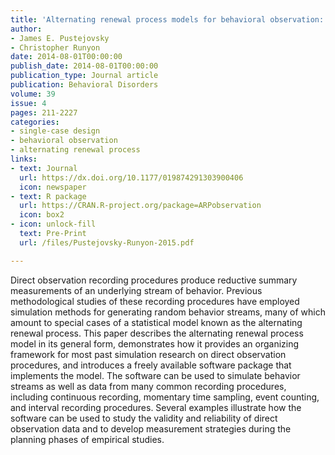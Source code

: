 ```yaml
---
title: 'Alternating renewal process models for behavioral observation: Simulation methods and validity implications'
author:
- James E. Pustejovsky
- Christopher Runyon
date: 2014-08-01T00:00:00
publish_date: 2014-08-01T00:00:00
publication_type: Journal article
publication: Behavioral Disorders
volume: 39
issue: 4
pages: 211-2227
categories:
- single-case design
- behavioral observation
- alternating renewal process
links:
- text: Journal
  url: https://dx.doi.org/10.1177/019874291303900406
  icon: newspaper
- text: R package
  url: https://CRAN.R-project.org/package=ARPobservation
  icon: box2
- icon: unlock-fill
  text: Pre-Print
  url: /files/Pustejovsky-Runyon-2015.pdf

---
```



Direct observation recording procedures produce reductive summary measurements of an underlying stream of behavior. Previous methodological studies of these recording procedures have employed simulation methods for generating random behavior streams, many of which amount to special cases of a statistical model known as the alternating renewal process. This paper describes the alternating renewal process model in its general form, demonstrates how it provides an organizing framework for most past simulation research on direct observation procedures, and introduces a freely available software package that implements the model. The software can be used to simulate behavior streams as well as data from many common recording procedures, including continuous recording, momentary time sampling, event counting, and interval recording procedures. Several examples illustrate how the software can be used to study the validity and reliability of direct observation data and to develop measurement strategies during the planning phases of empirical studies.

